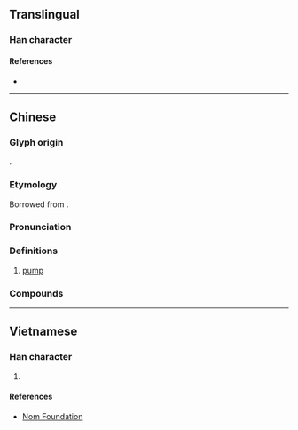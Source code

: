 {{character info/new}}
==Translingual==

===Han character===
{{Han char|rn=112|rad=石|as=04|sn=9|four=10232|canj=MRE,XMRE|ids=⿱石水}}

====References====
* {{Han ref|kx=0619.121|dkj=17343|hdz=31576.080|uh=6CF5|ud=27893|bh=ACA6|bd=44198}}

----

==Chinese==
{{zh-forms}}
{{zh-wp|zh|yue}}

===Glyph origin===
{{Han etym}}
{{Han compound|石|水|t1=stone|t2=water|ls=ic}}.

===Etymology===
Borrowed from {{bor|zh|en|pump|notext=1}}.

===Pronunciation===
{{zh-pron
|m=bèng
|c=bam1
|mn=qz,xm:pāng/zz:pōng
|cat=n
}}

===Definitions===
{{zh-hanzi}}

# [[pump]]

===Compounds===
{{zh-der|噴射泵|泵浦|真空泵|油泵|水泵|水錘泵|熱泵|離心泵}}

----

==Vietnamese==

===Han character===
{{vi-readings|rs=水05|hanviet=bơm}}

# {{defn|lang=vi|sort=水05}}

====References====
* [http://nomfoundation.org/common/nom_details.php?codepoint=6cf5 Nom Foundation]